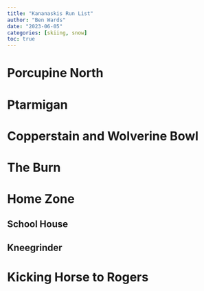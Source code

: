 ```yaml
---
title: "Kananaskis Run List"
author: "Ben Wards"
date: "2023-06-05"
categories: [skiing, snow]
toc: true
---
```


# Porcupine North

# Ptarmigan 

# Copperstain and Wolverine Bowl

# The Burn 

# Home Zone

## School House

## Kneegrinder 


# Kicking Horse to Rogers